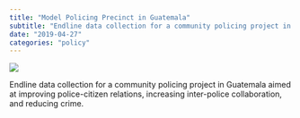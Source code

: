 ```yaml
---
title: "Model Policing Precinct in Guatemala"
subtitle: "Endline data collection for a community policing project in Guatemala aimed at improving police-citizen relations, increasing inter-police collaboration, and reducing crime."
date: "2019-04-27"
categories: "policy"
---
```


![](../images/guatemala.png)


Endline data collection for a community policing project in Guatemala aimed at improving police-citizen relations, increasing inter-police collaboration, and reducing crime. 

